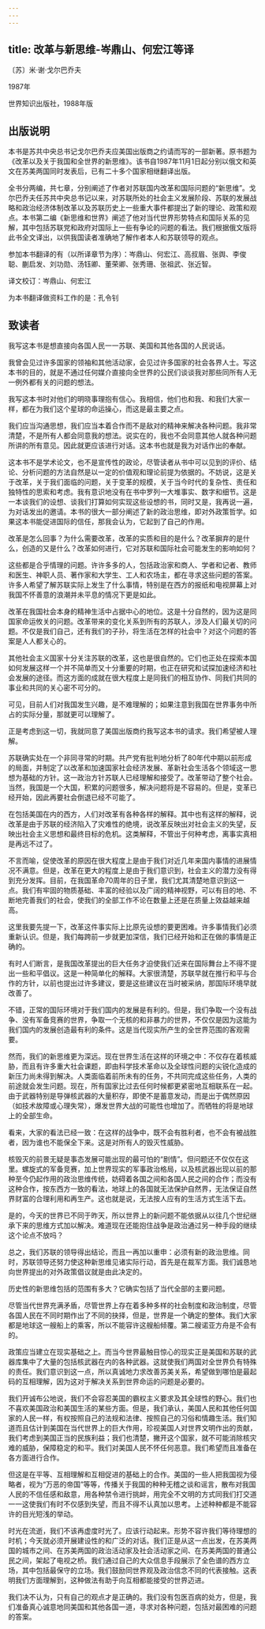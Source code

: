 ```yaml
---
---
---
```

title: 改革与新思维-岑鼎山、何宏江等译
---



〔苏〕米·谢·戈尔巴乔夫

1987年

世界知识出版社，1988年版


## 出版说明

本书是苏共中央总书记戈尔巴乔夫应美国出版商之约请而写的一部新著。原书题为《改革以及关于我国和全世界的新思维》。该书自1987年11月1日起分别以俄文和英文在苏美两国同时发表后，已有二十多个国家相继翻译出版。

全书分两编，共七章，分别阐述了作者对苏联国内改革和国际问题的“新思维”。戈尔巴乔夫任苏共中央总书记以来，对苏联所处的社会主义发展阶段、苏联的发展战略和政治经济体制改革以及苏联历史上一些重大事件都提出了新的理论、政策和观点。本书第二编《新思维和世界》阐述了他对当代世界形势特点和国际关系的见解，其中包括苏联党和政府对国际上一些有争论的问题的看法。我们根据俄文版将此书全文译出，以供我国读者准确地了解作者本人和苏联领导的观点。

参加本书翻译的有（以所译章节为序）：岑鼎山、何宏江、高叔眉、张舆、李俊聪、蒯启发、刘功勋、汤钰卿、董荣卿、张秀珊、张祖武、张近智。

译文校订：岑鼎山、何宏江

为本书翻译做资料工作的是：孔令钊

## 致读者

我写这本书是想直接向各国人民一一苏联、美国和其他各国的人民说话。

我曾会见过许多国家的领袖和其他活动家，会见过许多国家的社会各界人士。写这本书的目的，就是不通过任何媒介直接向全世界的公民们谈谈我对那些同所有人无一例外都有关的问题的想法。

我写这本书时对他们的明晓事理抱有信心。我相信，他们也和我、和我们大家一样，都在为我们这个星球的命运操心，而这是最主要之点。

我们应当沟通思想，我们应当本着合作而不是敌对的精神来解决各种问题。我非常清楚，不是所有人都会同意我的想法。说实在的，我也不会同意其他人就各种问题所讲的所有意见。因此就更应该进行对话。这本书也就是我为对话作出的奉献。

这本书不是学术论文，也不是宣传性的政论，尽管读者从书中可以见到的评价、结论、分析问题的方法自然是以一定的价值观和理论前提为依据的。不妨说，这是关于改革，关于我们面临的问题，关于变革的规模，关于当今时代的复杂性、责任和独特性的思索和考虑。我有意识地没有在书中罗列一大堆事实、数字和细节。这是一本谈我们的设想、谈我们打算如何实现这些设想的书，同时又是，我再说一遍，为对话发出的邀请。本书的很大一部分阐述了新的政治思维，即对外政策哲学。如果这本书能促进国际的信任，那我会认为，它起到了自己的作用。

改革是怎么回事？为什么需要改革，改革的实质和目的是什么？改革摒弃的是什么，创造的又是什么？改革如何进行，它对苏联和国际社会可能发生的影响如何？

这些都是合乎情理的问题。许许多多的人，包括政治家和商人、学者和记者、教师和医生、神职人员、著作家和大学生、工人和农场主，都在寻求这些问题的答案。许多人希望了解苏联实际上发生了什么事情，特别是在西方的报纸和电视屏幕上对我国不怀善意的浪潮并未平息的情况下更是如此。

改革在我国社会本身的精神生活中占据中心的地位。这是十分自然的，因为这是同国家命运攸关的问题。改革带来的变化关系到所有的苏联人，涉及人们最关切的问题。不仅是我们自己，还有我们的子孙，将生活在怎样的社会中？对这个问题的答案是人人都关心的。

其他社会主义国家十分关注苏联的改革，这也是很自然的。它们也正处在探索本国如何发展这样一个并不简单而又十分重要的时期，也正在研究和试探加速经济和社会发展的途径。而这方面的成就在很大程度上是同我们的相互协作、同我们共同的事业和共同的关心密不可分的。

可见，目前人们对我国发生兴趣，是不难理解的；如果注意到我国在世界事务中所占的实际分量，那就更可以理解了。

正是考虑到这一切，我就同意了美国出版商约我写这本书的请求。我们希望被人理解。

苏联确实处在一个非同寻常的时期。共产党有批判地分析了80年代中期以前形成的局面，并制定了以改革和加速国家社会经济发展、革新社会生活各个领域这一思想为基础的方针。这一政治方针苏联人已经理解和接受了。改革带动了整个社会。当然，我国是一个大国，积累的问题很多，解决问题将是不容易的。但是，变革已经开始，因此再要社会倒退已经不可能了。

在包括美国在内的西方，人们对改革有各种各样的解释。其中也有这样的解释，说改革是由于苏联的经济陷入了灾难性的绝境，说改革反映出对社会主义的失望，反映出社会主义思想和最终目标的危机。这类解释，不管出于何种考虑，离事实真相是再远不过了。

不言而喻，促使改革的原因在很大程度上是由于我们对近几年来国内事情的进展情况不满意。但是，改革在更大的程度上是由于我们意识到，社会主义的潜力没有得到充分发挥。目前，在我国革命70周年的日子里，我们尤其清楚地意识到这一点。我们有牢固的物质基础、丰富的经验以及广阔的精神视野，可以有目的地、不断地完善我们的社会，使我们的全部工作不论在数量上还是在质量上效益越来越高。

这里我要先提一下，改革这件事实际上比原先设想的要更困难。许多事情我们必须重新认识。但是，我们每跨前一步就更加深信，我们已经开始和正在做的事情是正确的。

有时人们断言，是我国改革提出的巨大任务才迫使我们近来在国际舞台上不得不提出一些和平倡议。这是一种简单化的解释。大家很清楚，苏联早就在推行和平与合作的方针，以前也提出过许多建议，要是这些建议在当时被采纳，那国际环境早就改善了。

不错，正常的国际环境对于我们国内的发展是有利的。但是，我们争取一个没有战争、没有军备竞赛的世界，争取一个无核的和非暴力的世界，不仅仅是因为这能为我们国内的发展创造最有利的条件。这是当代现实所产生的全世界范围的客观需要。

然而，我们的新思维更为深远。现在世界生活在这样的环境之中：不仅存在着核威胁，而且有许多重大社会课题，即由科学技术革命以及全球性问题的尖锐化造成的新压力尚未得到解决。人类面临着前所未有的任务，不共同完成这些任务，人类的前途就会发生问题。现在，所有国家比过去任何时候都更紧密地互相联系在一起。由于武器特别是导弹核武器的大量积存，即使不是蓄意发动，而是出于偶然原因（如技术故障或心理失常），爆发世界大战的可能性也增加了。而牺牲的将是地球上的全部生命。

看来，大家的看法已经一致：在这样的战争中，既不会有胜利者，也不会有被战胜者，因为谁也不能保全下来。这是对所有人的毁灭性威胁。

核毁灭的前景无疑是事态发展可能出现的最可怕的“剧情”。但问题还不仅仅在这里。螺旋式的军备竞赛，加上世界现实的军事政治格局，以及核武器出现以前的那种至今仍起作用的政治思维传统，妨碍着各国之间和各国人民之间的合作；而没有这种合作，按东西方一致的看法，地球上的各国就无法保护自然界，无法保证自然界财富的合理利用和再生产。这也就是说，无法按人应有的生活方式生活下去。

是的，今天的世界已不同于昨天，所以世界上的新问题不能依据从以往几个世纪继承下来的思维方式加以解决。难道现在还能抱住战争是政治通过另一种手段的继续这个论点不放吗？

总之，我们苏联的领导得出结论，而且一再加以重申：必须有新的政治思维。同时，苏联领导还努力使这种新思维见诸实际行动，首先是在裁军方面。我们诚恳地向世界提出的对外政策倡议就是由此决定的。

历史性的新思维包括的范围有多大？它确实包括了当代全部的主要问题。

尽管当代世界充满矛盾，尽管世界上存在着多种多样的社会制度和政治制度，尽管各国人民在不同时期作出了不同的抉择，但是，世界是一个确定的整体。我们大家都是地球这一艘船上的乘客，所以不能容许这艘船倾覆。第二艘诺亚方舟是不会有的。

政策应当建立在现实基础之上。而当今世界最触目惊心的现实正是美国和苏联的武器库集中了大量的包括核武器在内的各种武器。这就使我们两国对全世界负有特殊的责任。我们意识到这一点，所以真诚地力求改善苏美关系，希望做到哪怕是最起码的互相理解，因为这对于解决关系到世界命运的问题是必要的。

我们开诚布公地说，我们不会容忍美国的霸权主义要求及其全球性的野心。我们也不喜欢美国政治和美国生活的某些方面。但是，我们承认，美国人民和其他任何国家的人民一样，有权按照自己的法规和法律、按照自己的习俗和情趣生活。我们知道而且估计到美国在当代世界上的巨大作用，珍视美国人对世界文明作出的贡献，我们考虑到美国正当的民族利益；我们也清楚，撇开这个国家，就不可能消除核灾难的威胁，保障稳定的和平。我们对美国人民不怀任何恶意。我们希望而且准备在各方面进行合作。

但这是在平等、互相理解和互相促进的基础上的合作。美国的一些人把我国视为侵略者，视为“万恶的帝国”等等，传播关于我国的种种无稽之谈和谣言，散布对我国人民的不信任感和敌意，用各种禁令进行挑衅，用完全不文明的方式同我们打交道一一这使我们有时不仅感到失望，而且不得不认真加以思考。上述种种都是不能容许的目光短浅的举动。

时光在流逝，我们不该再虚度时光了。应该行动起来。形势不容许我们等待理想的时机；今天就必须开展建设性的和广泛的对话。我们正是从这一点出发，在苏美两国的城市之间、在苏美两国的政治活动家及社会活动家之间、在苏美两国的普通公民之间，架起了电视之桥。我们通过自己的大众信息手段展示了全色谱的西方立场，其中包括最保守的立场。我们鼓励同世界观及政治信念不同的代表接触。这表明我们方面理解到，这种做法有助于向互相都能接受的世界迈进。

我们决不认为，只有自己的观点才是正确的。我们没有包医百病的处方，但是，我们准备真心诚意地同美国和其他各国一道，寻求对各种问题，包括对最困难的问题的答案。